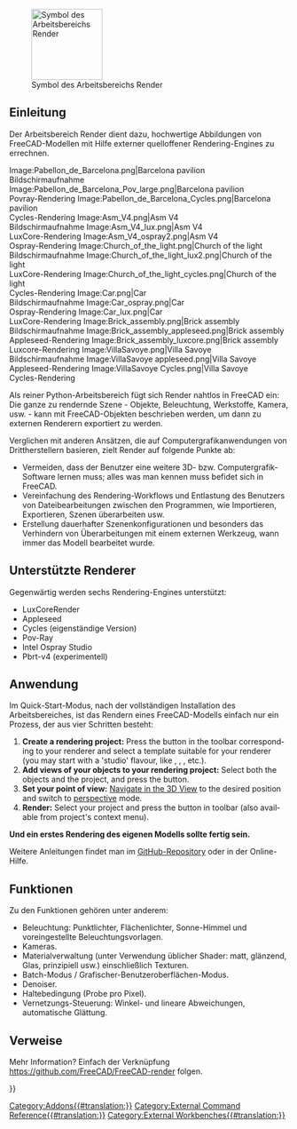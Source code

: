 <languages/>

[[File:Render_workbench_icon.svg|thumb|128px|Symbol des Arbeitsbereichs Render]]

{{TOCright}}

<span id="Introduction"></span>
==Einleitung==

Der Arbeitsbereich Render dient dazu, hochwertige Abbildungen von FreeCAD-Modellen mit Hilfe externer quelloffener Rendering-Engines zu errechnen.

<gallery mode=nolines widths=200px perrow=3>
Image:Pabellon_de_Barcelona.png|Barcelona pavilion<br>Bildschirmaufnahme
Image:Pabellon_de_Barcelona_Pov_large.png|Barcelona pavilion<br>Povray-Rendering
Image:Pabellon_de_Barcelona_Cycles.png|Barcelona pavilion<br>Cycles-Rendering
Image:Asm_V4.png|Asm V4<br>Bildschirmaufnahme
Image:Asm_V4_lux.png|Asm V4<br>LuxCore-Rendering
Image:Asm_V4_ospray2.png|Asm V4<br>Ospray-Rendering
Image:Church_of_the_light.png|Church of the light<br>Bildschirmaufnahme
Image:Church_of_the_light_lux2.png|Church of the light<br>LuxCore-Rendering
Image:Church_of_the_light_cycles.png|Church of the light<br>Cycles-Rendering
Image:Car.png|Car<br>Bildschirmaufnahme
Image:Car_ospray.png|Car<br>Ospray-Rendering
Image:Car_lux.png|Car<br>LuxCore-Rendering
Image:Brick_assembly.png|Brick assembly<br>Bildschirmaufnahme
Image:Brick_assembly_appleseed.png|Brick assembly<br>Appleseed-Rendering
Image:Brick_assembly_luxcore.png|Brick assembly<br>Luxcore-Rendering
Image:VillaSavoye.png|Villa Savoye<br>Bildschirmaufnahme
Image:VillaSavoye appleseed.png|Villa Savoye<br>Appleseed-Rendering
Image:VillaSavoye Cycles.png|Villa Savoye<br>Cycles-Rendering
</gallery>

Als reiner Python-Arbeitsbereich fügt sich Render nahtlos  in FreeCAD ein: Die ganze zu rendernde Szene - Objekte, Beleuchtung, Werkstoffe, Kamera, usw. - kann mit FreeCAD-Objekten beschrieben werden, um dann zu externen Renderern exportiert zu werden.

Verglichen mit anderen Ansätzen, die auf Computergrafikanwendungen von Drittherstellern basieren, zielt Render auf folgende Punkte ab:
* Vermeiden, dass der Benutzer eine weitere 3D- bzw. Computergrafik-Software lernen muss; alles was man kennen muss befidet sich in FreeCAD.
* Vereinfachung des Rendering-Workflows und Entlastung des Benutzers von Dateibearbeitungen zwischen den Programmen, wie Importieren, Exportieren, Szenen überarbeiten usw.
* Erstellung dauerhafter Szenenkonfigurationen und besonders das Verhindern von Überarbeitungen mit einem externen Werkzeug, wann immer das Modell bearbeitet wurde.

<span id="Supported_renderers"></span>
==Unterstützte Renderer==

Gegenwärtig werden sechs Rendering-Engines unterstützt:
* LuxCoreRender
* Appleseed
* Cycles (eigenständige Version)
* Pov-Ray
* Intel Ospray Studio
* Pbrt-v4 (experimentell)

<span id="Usage"></span>
==Anwendung==

Im Quick-Start-Modus, nach der vollständigen Installation des Arbeitsbereiches, ist das Rendern eines FreeCAD-Modells einfach nur ein Prozess, der aus vier Schritten besteht:

<div lang="en" dir="ltr" class="mw-content-ltr">
# '''Create a rendering project:''' Press the button in the toolbar corresponding to your renderer and select a template suitable for your renderer (you may start with a 'studio' flavour, like {{FileName|appleseed_studio_light.appleseed}}, {{FileName|cycles_studio_light.xml}}, {{FileName|luxcore_studio_light.cfg}}, {{FileName|povray_studio_light.pov}} etc.).
# '''Add views of your objects to your rendering project:''' Select both the objects and the project, and press the {{Button|Add view}} button.
# '''Set your point of view:''' [[Manual:Navigating_in_the_3D_view|Navigate in the 3D View]] to the desired position and switch to [[Std_PerspectiveCamera|perspective]] mode.
# '''Render:''' Select your project and press the {{Button|Render}} button in toolbar (also available from project's context menu).
</div>

'''Und ein erstes Rendering des eigenen Modells sollte fertig sein.'''

Weitere Anleitungen findet man im [https://github.com/FreeCAD/FreeCAD-render GitHub-Repository] oder in der Online-Hilfe.

<span id="Features"></span>
==Funktionen==

Zu den Funktionen gehören unter anderem:
* Beleuchtung: Punktlichter, Flächenlichter, Sonne-Himmel und voreingestellte Beleuchtungsvorlagen.
* Kameras.
* Materialverwaltung (unter Verwendung üblicher Shader: matt, glänzend, Glas, prinzipiell usw.) einschließlich Texturen.
* Batch-Modus / Grafischer-Benutzeroberflächen-Modus.
* Denoiser.
* Haltebedingung (Probe pro Pixel).
* Vernetzungs-Steuerung: Winkel- und lineare Abweichungen, automatische Glättung.

<span id="Links"></span>
== Verweise ==

Mehr Information? Einfach der Verknüpfung https://github.com/FreeCAD/FreeCAD-render folgen.


[[Category:Addons{{#translation:}}]]
{{Userdocnavi{{#translation:}}}}
[[Category:External Command Reference{{#translation:}}]]
[[Category:External Workbenches{{#translation:}}]]